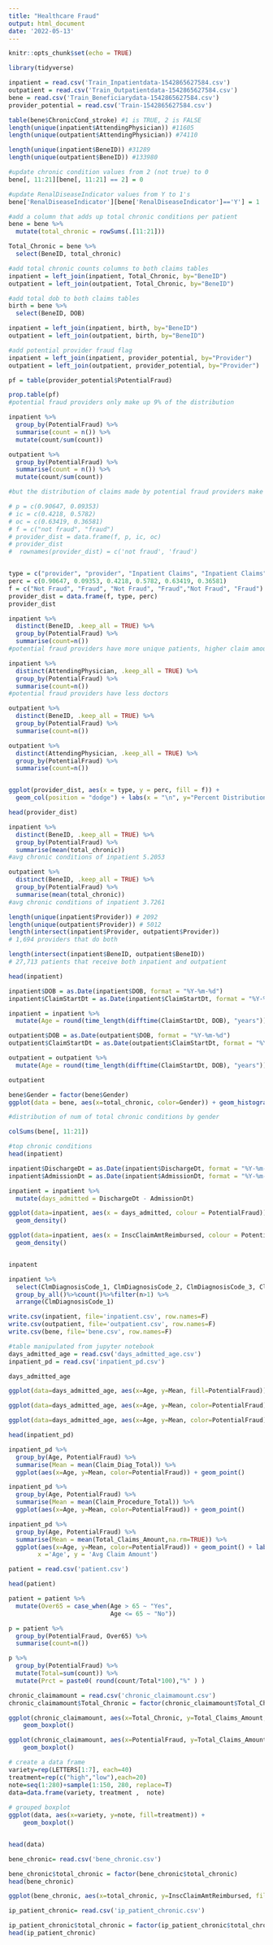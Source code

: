 ```yaml
---
title: "Healthcare Fraud"
output: html_document
date: '2022-05-13'
---
```


```r
knitr::opts_chunk$set(echo = TRUE)
```


```r
library(tidyverse)

inpatient = read.csv('Train_Inpatientdata-1542865627584.csv')
outpatient = read.csv('Train_Outpatientdata-1542865627584.csv')
bene = read.csv('Train_Beneficiarydata-1542865627584.csv')
provider_potential = read.csv('Train-1542865627584.csv')

```



```r

table(bene$ChronicCond_stroke) #1 is TRUE, 2 is FALSE
length(unique(inpatient$AttendingPhysician)) #11605
length(unique(outpatient$AttendingPhysician)) #74110

length(unique(inpatient$BeneID)) #31289
length(unique(outpatient$BeneID)) #133980

#update chronic condition values from 2 (not true) to 0
bene[, 11:21][bene[, 11:21] == 2] = 0

#update RenalDiseaseIndicator values from Y to 1's
bene['RenalDiseaseIndicator'][bene['RenalDiseaseIndicator']=='Y'] = 1

#add a column that adds up total chronic conditions per patient
bene = bene %>%
  mutate(total_chronic = rowSums(.[11:21]))

Total_Chronic = bene %>% 
  select(BeneID, total_chronic)

#add total chronic counts columns to both claims tables
inpatient = left_join(inpatient, Total_Chronic, by="BeneID")
outpatient = left_join(outpatient, Total_Chronic, by="BeneID")

```


```r

#add total dob to both claims tables
birth = bene %>% 
  select(BeneID, DOB)

inpatient = left_join(inpatient, birth, by="BeneID")
outpatient = left_join(outpatient, birth, by="BeneID")

#add potential provider fraud flag
inpatient = left_join(inpatient, provider_potential, by="Provider")
outpatient = left_join(outpatient, provider_potential, by="Provider")


```

```r


pf = table(provider_potential$PotentialFraud)

prop.table(pf)
#potential fraud providers only make up 9% of the distribution

inpatient %>%
  group_by(PotentialFraud) %>%
  summarise(count = n()) %>%
  mutate(count/sum(count))

outpatient %>%
  group_by(PotentialFraud) %>%
  summarise(count = n()) %>%
  mutate(count/sum(count))

#but the distribution of claims made by potential fraud providers make up much larger percentage

# p = c(0.90647, 0.09353)
# ic = c(0.4218, 0.5782)
# oc = c(0.63419, 0.36581)
# f = c("not fraud", "fraud")
# provider_dist = data.frame(f, p, ic, oc)
# provider_dist
#  rownames(provider_dist) = c('not fraud', 'fraud')


type = c("provider", "provider", "Inpatient Claims", "Inpatient Claims", "Outpatient Claims", "Outpatient Claims")
perc = c(0.90647, 0.09353, 0.4218, 0.5782, 0.63419, 0.36581)
f = c("Not Fraud", "Fraud", "Not Fraud", "Fraud","Not Fraud", "Fraud")
provider_dist = data.frame(f, type, perc)
provider_dist

inpatient %>%
  distinct(BeneID, .keep_all = TRUE) %>%
  group_by(PotentialFraud) %>%
  summarise(count=n())
#potential fraud providers have more unique patients, higher claim amounts... are these hospitals larger?

inpatient %>%
  distinct(AttendingPhysician, .keep_all = TRUE) %>%
  group_by(PotentialFraud) %>%
  summarise(count=n())
#potential fraud providers have less doctors

outpatient %>%
  distinct(BeneID, .keep_all = TRUE) %>%
  group_by(PotentialFraud) %>%
  summarise(count=n())

outpatient %>%
  distinct(AttendingPhysician, .keep_all = TRUE) %>%
  group_by(PotentialFraud) %>%
  summarise(count=n())


ggplot(provider_dist, aes(x = type, y = perc, fill = f)) +
  geom_col(position = "dodge") + labs(x = "\n", y="Percent Distribution\n", fill="Provider Flag")

head(provider_dist)
```

```r

inpatient %>%
  distinct(BeneID, .keep_all = TRUE) %>%
  group_by(PotentialFraud) %>%
  summarise(mean(total_chronic))
#avg chronic conditions of inpatient 5.2053	

outpatient %>%
  distinct(BeneID, .keep_all = TRUE) %>%
  group_by(PotentialFraud) %>%
  summarise(mean(total_chronic))
#avg chronic conditions of inpatient 3.7261	


```


```r
length(unique(inpatient$Provider)) # 2092
length(unique(outpatient$Provider)) # 5012
length(intersect(inpatient$Provider, outpatient$Provider))
# 1,694 providers that do both

```
```r

length(intersect(inpatient$BeneID, outpatient$BeneID))
# 27,713 patients that receive both inpatient and outpatient
```

```r

head(inpatient)

inpatient$DOB = as.Date(inpatient$DOB, format = "%Y-%m-%d")
inpatient$ClaimStartDt = as.Date(inpatient$ClaimStartDt, format = "%Y-%m-%d")

inpatient = inpatient %>%
  mutate(Age = round(time_length(difftime(ClaimStartDt, DOB), "years")))

outpatient$DOB = as.Date(outpatient$DOB, format = "%Y-%m-%d")
outpatient$ClaimStartDt = as.Date(outpatient$ClaimStartDt, format = "%Y-%m-%d")

outpatient = outpatient %>%
  mutate(Age = round(time_length(difftime(ClaimStartDt, DOB), "years")))

outpatient

```
```r


bene$Gender = factor(bene$Gender)
ggplot(data = bene, aes(x=total_chronic, color=Gender)) + geom_histogram(binwidth=1, fill="white", position="identity", alpha=.5) + labs(x = "\n Number of Chronic Illness", y=" Count\n", fill="Gender")

#distribution of num of total chronic conditions by gender
```


```r
colSums(bene[, 11:21])

#top chronic conditions
head(inpatient)
```

```r

inpatient$DischargeDt = as.Date(inpatient$DischargeDt, format = "%Y-%m-%d")
inpatient$AdmissionDt = as.Date(inpatient$AdmissionDt, format = "%Y-%m-%d")

inpatient = inpatient %>%
  mutate(days_admitted = DischargeDt - AdmissionDt)

ggplot(data=inpatient, aes(x = days_admitted, colour = PotentialFraud)) +
  geom_density()

ggplot(data=inpatient, aes(x = InscClaimAmtReimbursed, colour = PotentialFraud)) +
  geom_density()


inpatent

```

```r

inpatient %>%
  select(ClmDiagnosisCode_1, ClmDiagnosisCode_2, ClmDiagnosisCode_3, ClmDiagnosisCode_4) %>%
  group_by_all()%>%count()%>%filter(n>1) %>%
  arrange(ClmDiagnosisCode_1)

```

```r

write.csv(inpatient, file='inpatient.csv', row.names=F)
write.csv(outpatient, file='outpatient.csv', row.names=F)
write.csv(bene, file='bene.csv', row.names=F)


```




```r
#table manipulated from jupyter notebook
days_admitted_age = read.csv('days_admitted_age.csv')
inpatient_pd = read.csv('inpatient_pd.csv')

```


```r
days_admitted_age
```


```r

ggplot(data=days_admitted_age, aes(x=Age, y=Mean, fill=PotentialFraud)) + geom_bar(position = "dodge", stat="identity") + labs(x = "\n Age", y=" Avg Number of Days Admitted\n", fill="Provider Flag")

ggplot(data=days_admitted_age, aes(x=Age, y=Mean, color=PotentialFraud)) + geom_point()

ggplot(data=days_admitted_age, aes(x=Age, y=Mean, color=PotentialFraud)) + geom_line() 


```


```r
head(inpatient_pd)

```
```r

inpatient_pd %>%
  group_by(Age, PotentialFraud) %>%
  summarise(Mean = mean(Claim_Diag_Total)) %>%
  ggplot(aes(x=Age, y=Mean, color=PotentialFraud)) + geom_point()

inpatient_pd %>%
  group_by(Age, PotentialFraud) %>%
  summarise(Mean = mean(Claim_Procedure_Total)) %>%
  ggplot(aes(x=Age, y=Mean, color=PotentialFraud)) + geom_point()

inpatient_pd %>%
  group_by(Age, PotentialFraud) %>%
  summarise(Mean = mean(Total_Claims_Amount,na.rm=TRUE)) %>%
  ggplot(aes(x=Age, y=Mean, color=PotentialFraud)) + geom_point() + labs(title="Avg Claim Amount Across Age",
        x ='Age', y = 'Avg Claim Amount')


```

```r
patient = read.csv('patient.csv')

head(patient)
```

```r

patient = patient %>%
  mutate(Over65 = case_when(Age > 65 ~ "Yes",
                            Age <= 65 ~ "No"))

p = patient %>%
  group_by(PotentialFraud, Over65) %>%
  summarise(count=n())

p %>%
  group_by(PotentialFraud) %>%
  mutate(Total=sum(count)) %>%
  mutate(Prct = paste0( round(count/Total*100),"%" ) )

```
















```r
chronic_claimamount = read.csv('chronic_claimamount.csv')
chronic_claimamount$Total_Chronic = factor(chronic_claimamount$Total_Chronic)
```

```r
ggplot(chronic_claimamount, aes(x=Total_Chronic, y=Total_Claims_Amount, fill=PotentialFraud)) + 
    geom_boxplot()

ggplot(chronic_claimamount, aes(x=PotentialFraud, y=Total_Claims_Amount)) + 
    geom_boxplot()
```



```r

# create a data frame
variety=rep(LETTERS[1:7], each=40)
treatment=rep(c("high","low"),each=20)
note=seq(1:280)+sample(1:150, 280, replace=T)
data=data.frame(variety, treatment ,  note)
 
# grouped boxplot
ggplot(data, aes(x=variety, y=note, fill=treatment)) + 
    geom_boxplot()


head(data)

```



```r

bene_chronic= read.csv('bene_chronic.csv')

```


```r
bene_chronic$total_chronic = factor(bene_chronic$total_chronic)
head(bene_chronic)
```

```r

ggplot(bene_chronic, aes(x=total_chronic, y=InscClaimAmtReimbursed, fill=PotentialFraud)) + geom_boxplot()

```

```r
ip_patient_chronic= read.csv('ip_patient_chronic.csv')
```

```r
ip_patient_chronic$total_chronic = factor(ip_patient_chronic$total_chronic)
head(ip_patient_chronic)

```
```r

```

